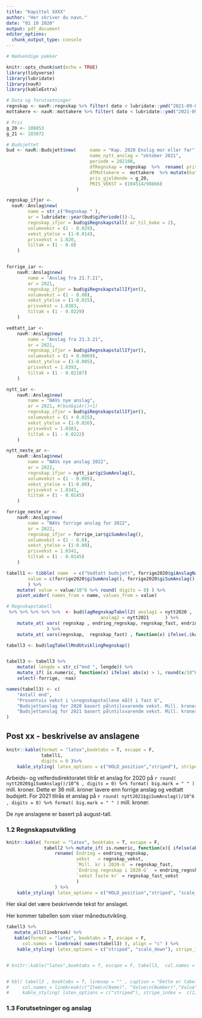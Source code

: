 ```yaml
---
title: "Kapittel XXXX"
author: "Her skriver du navn."
date: "01 10 2020"
output: pdf_document
editor_options:
  chunk_output_type: console
---
```


```r
# Nødvendige pakker

knitr::opts_chunk$set(echo = TRUE)
library(tidyverse)
library(lubridate)
library(navR)
library(kableExtra)

```

```r


# Data og forutsetninger
regnskap <- navR::regnskap %>% filter( dato < lubridate::ymd("2021-09-01")) %>% arrange( desc(dato))
mottakere <- navR::mottakere %>% filter( dato < lubridate::ymd("2021-09-01"))%>% arrange( desc(dato))

# Pris
g_20 <- 100853
g_21 <- 103072

```


```r

# Budsjettet
bud <- navR::Budsjett$new(     name = "Kap. 2020 Enslig mor eller far",
                               name_nytt_anslag = "oktober 2021",
                               periode = 202108,
                               dfRegnskap = regnskap  %>%  rename( pris = g),
                               dfMottakere =  mottakere  %>% mutate(kategori = "post70"),
                               pris_gjeldende = g_20,
                               PRIS_VEKST = (104514/98866)
                          )
```

```r

regnskap_ifjor <- 
  navR::Anslag$new(
        name = str_c("Regnskap " ),
        ar = lubridate::year(bud$giPeriode())-1,
        regnskap_ifjor = bud$giRegnskapstall( ar_til_bake = 2),
        volumvekst = (1 - 0.029),
        vekst_ytelse = (1-0.014),
        prisvekst = 1.020,
        tiltak = (1 - 0.0)
    )


forrige_iar <-
    navR::Anslag$new(
        name = "Anslag fra 21.7.21",
        ar = 2021,
        regnskap_ifjor = bud$giRegnskapstallIfjor(),
        volumvekst = (1 - 0.00),
        vekst_ytelse = (1-0.015),
        prisvekst = 1.0383,
        tiltak = (1 - 0.0229)
    )

vedtatt_iar <-
    navR::Anslag$new(
        name = "Anslag fra 21.3.21",
        ar = 2021,
        regnskap_ifjor = bud$giRegnskapstallIfjor(),
        volumvekst = (1 + 0.0069),
        vekst_ytelse = (1-0.005),
        prisvekst = 1.0393,
        tiltak = (1 - 0.02187)
    )

nytt_iar <-
    navR::Anslag$new(
        name = "NAVs nye anslag",
        ar = 2021, #(bud$giAr()+1)
        regnskap_ifjor = bud$giRegnskapstallIfjor(),
        volumvekst = (1 + 0.015),
        vekst_ytelse = (1-0.026),
        prisvekst = 1.0383,
        tiltak = (1 - 0.0222)
    )

nytt_neste_ar <-
    navR::Anslag$new(
        name = "NAVs nye anslag 2022",
        ar = 2022,
        regnskap_ifjor = nytt_iar$giSumAnslag(),
        volumvekst = (1 - 0.005),
        vekst_ytelse = (1-0.00),
        prisvekst = 1.0341,
        tiltak = (1 - 0.0145)
    )

forrige_neste_ar <-
    navR::Anslag$new(
        name = "NAVs forrige anslag for 2022",
        ar = 2022,
        regnskap_ifjor = forrige_iar$giSumAnslag(),
        volumvekst = (1 - 0.0),
        vekst_ytelse = (1-0.00),
        prisvekst = 1.0341,
        tiltak = (1 - 0.0145)
    )


```

```r

tabell1 <- tibble( name  = c("Vedtatt budsjett", forrige2020$giAnslagNavn(), nytt2020$giAnslagNavn(), "Endring fra vedtatt budjsett" ),
        value = c(forrige2020$giSumAnslag(), forrige2020$giSumAnslag(), nytt2020$giSumAnslag(), nytt2020$giSumAnslag() - forrige2020$giSumAnslag()) 
        ) %>% 
    mutate( value = value/10^6 %>% round( digits = 0) ) %>% 
    pivot_wider( names_from = name, values_from = value)

# Regnskapstabell
 %>% %>% %>% %>% %>%  <- bud$lagRegnskapTabell2( anslag1 = nytt2020 ,
                                   anslag2 = nytt2021      ) %>%
    mutate_at( vars( regnskap , endring_regnskap, regnskap_fast, endring_regnskap_f ), function(x) {x/10^6}
               ) %>%
    mutate_at( vars(regnskap,  regnskap_fast) , function(x) ifelse(.$kategori == "Anslag", round(x, -1), x))

```


```r

tabell3 <- bud$lagTabellMndUtviklingRegnskap()


tabell3 <- tabell3 %>%
    mutate( lengde = str_c("mnd ", lengde)) %>% 
    mutate_if( is.numeric, function(x) ifelse( abs(x) > 1, round(x/10^6, digits = 0) %>% format( big.mark = " "), round(x, digits = 4 )*100 )) %>% 
    select(-forrige, -naa)

names(tabell3) <- c(
    "Antall mnd",
    "Prosentvis vekst i \nregnskapstallene målt i fast G",
    "Budsjettanslag for 2020 basert på\ntilsvarende vekst. Mill. kroner",
    "Budsjettanslag for 2021 basert på\ntilsvarende vekst. Mill. kroner"
)


```



## Post xx - beskrivelse av anslagene 
```r
knitr::kable(format = "latex",booktabs = T, escape = F, 
             tabell1, 
             digits = 0 )%>% 
    kable_styling( latex_options = c("HOLD_position","striped"), stripe_index =  c(1) ) 

```

Arbeids- og velferdsdirektoratet tilrår et anslag for 2020 på `r round( nytt2020$giSumAnslag()/10^6 , digits = 0) %>% format( big.mark = " " )` mill. kroner.
Dette er 36 mill. kroner lavere enn forrige anslag og vedtatt budsjett. For 2021 tilrås et anslag på `r round( nytt2021$giSumAnslag()/10^6 , digits = 0) %>% format( big.mark = " " )` mill. kroner. 

De nye anslagene er basert på august-tall.


### 1.2 Regnskapsutvikling

```r

knitr::kable( format = "latex", booktabs = T, escape = F,
              tabell2 %>% mutate_if( is.numeric, function(x){ ifelse(abs(x) > 1, round( x, digits = 0), round(x, digits = 2)) }) %>% 
                  rename( Endring = endring_regnskap,
                          vekst   = regnskap_vekst,
                          `Mill. kr i 2020-G` = regnskap_fast,
                          `Endring regnskap i 2020-G`  = endring_regnskap_f,
                          `vekst faste kr` = regnskap_fast_vekst
                          )
                  ) %>% 
    kable_styling( latex_options = c("HOLD_position","striped", "scale_down"), stripe_index =  c(1,3,5,7,9) )  
```




Her skal det være beskrivende tekst for anslaget.

Her kommer tabellen som viser månedsutvikling.
\newpage
```r


tabell3 %>%
   mutate_all(linebreak) %>%
   kable(format = "latex", booktabs = T, escape = F,
      col.names = linebreak( names(tabell3) ), align = "c" ) %>% 
    kable_styling( latex_options = c("striped", "scale_down"), stripe_index =  c(1,3,5,7,9,11) )  


# knitr::kable("latex",booktabs = T, escape = F, tabell3,  col.names = linebreak( c("Item\n(Name)", "Value\n(Number)", "En", "To"), align = "c"),align = "c")  


# kbl( tabell3 , booktabs = T, linesep = "" , caption = "Dette er tabellen som viser regnskapsutvikling, 3 til 12 måned\nsammenliknet med fjoråret.",
#     col.names = linebreak(c("Item\n(Name)", "Value\n(Number)","Value\n(Number)","Value\n(Number)"), align = "c") ) %>% 
#     kable_styling( latex_options = c("striped"), stripe_index =  c(1,3) )    

```


### 1.3	Forutsetninger og anslag


